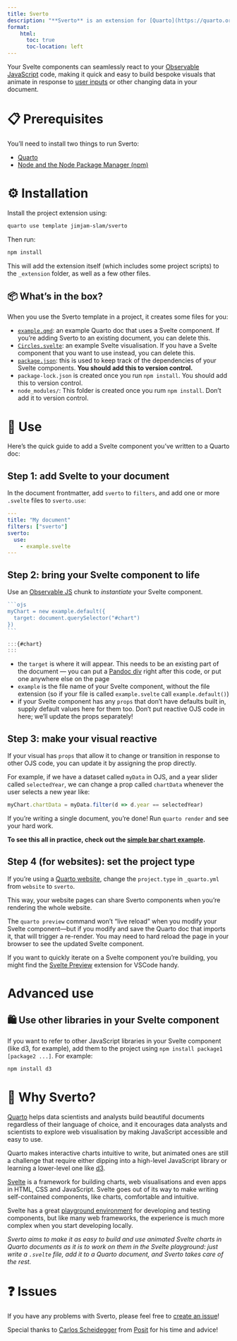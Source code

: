 ```yaml
---
title: Sverto
description: "**Sverto** is an extension for [Quarto](https://quarto.org) that lets you seamlessly write and include [Svelte](https://svelte.dev) components, like charts and other visuals, in your Quarto website."
format:
    html:
      toc: true
      toc-location: left
---
```


Your Svelte components can seamlessly react to your [Observable JavaScript](https://quarto.org/docs/interactive/ojs/) code, making it quick and easy to build bespoke visuals that animate in response to [user inputs](https://observablehq.com/@observablehq/inputs?collection=@observablehq/inputs) or other changing data in your document.

# 📋 Prerequisites

You'll need to install two things to run Sverto:

- [Quarto](https://quarto.org)
- [Node and the Node Package Manager (npm)](https://nodejs.org)

# ⚙️ Installation

Install the project extension using:

```sh
quarto use template jimjam-slam/sverto
```

Then run:

```sh
npm install
```

This will add the extension itself (which includes some project scripts) to the `_extension` folder, as well as a few other files.

## 📦 What's in the box?

When you use the Sverto template in a project, it creates some files for you:

* [`example.qmd`](./example.qmd): an example Quarto doc that uses a Svelte component. If you're adding Sverto to an existing document, you can delete this.
* [`Circles.svelte`](./Circles.svelte): an example Svelte visualisation. If you have a Svelte component that you want to use instead, you can delete this.
* [`package.json`](./package.json): this is used to keep track of the dependencies of your Svelte components. **You should add this to version control.**
* `package-lock.json` is created once you run `npm install`. You should add this to version control.
* `node_modules/`: This folder is created once you rum `npm install`. Don't add it to version control.

# 🎉 Use

Here's the quick guide to add a Svelte component you've written to a Quarto doc:

## Step 1: add Svelte to your document

In the document frontmatter, add `sverto` to `filters`, and add one or more `.svelte` files to `sverto.use`:

```yaml
---
title: "My document"
filters: ["sverto"]
sverto:
  use:
    - example.svelte
---
```

## Step 2: bring your Svelte component to life

Use an [Observable JS](https://quarto.org/docs/interactive/ojs/) chunk to _instantiate_ your Svelte component.

````js
```ojs
myChart = new example.default({
  target: document.querySelector("#chart")
})
```

:::{#chart}
:::
````

- the `target` is where it will appear. This needs to be an existing part of the document — you can put a [Pandoc div](https://quarto.org/docs/authoring/markdown-basics.html#divs-and-spans) right after this code, or put one anywhere else on the page
- `example` is the file name of your Svelte component, without the file extension (so if your file is called `example.svelte` call `example.default()`)
- if your Svelte component has any `props` that don't have defaults built in, supply default values here for them too. Don't put reactive OJS code in here; we'll update the props separately!

## Step 3: make your visual reactive 

If your visual has `props` that allow it to change or transition in response to other OJS code, you can update it by assigning the prop directly.

For example, if we have a dataset called `myData` in OJS, and a year slider called `selectedYear`, we can change a prop called `chartData` whenever the user selects a new year like:

````js
myChart.chartData = myData.filter(d => d.year == selectedYear)
````

If you're writing a single document, you're done! Run `quarto render` and see your hard work.

**To see this all in practice, check out the [simple bar chart example](examples/barchart).**

## Step 4 (for websites): set the project type

If you're using a [Quarto website](https://quarto.org/docs/projects/quarto-projects.html), change the `project.type` in `_quarto.yml` from `website` to `sverto`.

This way, your website pages can share Sverto components when you're rendering the whole website.

:::{.callout-tip appearance="simple" title="Hot reloads"}
The `quarto preview` command won't "live reload" when you modify your Svelte component—but if you modify and save the Quarto doc that imports it, that will trigger a re-render. You may need to hard reload the page in your browser to see the updated Svelte component.

If you want to quickly iterate on a Svelte component you're building, you might find the [Svelte Preview](https://marketplace.visualstudio.com/items?itemName=RafaelMartinez.svelte-preview) extension for VSCode handy.
:::

# Advanced use

## 🛍 Use other libraries in your Svelte component

If you want to refer to other JavaScript libraries in your Svelte component (like d3, for example), add them to the project using `npm install package1 [package2 ...]`. For example:

```sh
npm install d3
```
# 💭 Why Sverto?

[Quarto](https://quarto.org) helps data scientists and analysts build beautiful documents regardless of their language of choice, and it encourages data analysts and scientists to explore web visualisation by making JavaScript accessible and easy to use.

Quarto makes interactive charts intuitive to write, but animated ones are still a challenge that require either dipping into a high-level JavaScript library or learning a lower-level one like [d3](https://d3js.org).

[Svelte](https://svelte.dev) is a framework for building charts, web visualisations and even apps in HTML, CSS and JavaScript. Svelte goes out of its way to make writing self-contained components, like charts, comfortable and intuitive.

Svelte has a great [playground environment](https://svelte.dev/repl/hello-world?version=3.55.1) for developing and testing components, but like many web frameworks, the experience is much more complex when you start developing locally.

_Sverto aims to make it as easy to build and use animated Svelte charts in Quarto documents as it is to work on them in the Svelte playground: just write a `.svelte` file, add it to a Quarto document, and Sverto takes care of the rest._

# ❓ Issues

If you have any problems with Sverto, please feel free to [create an issue](https://github.com/jimjam-slam/sverto)!

Special thanks to [Carlos Scheidegger](https://github.com/cscheid) from [Posit](https://posit.co) for his time and advice!
